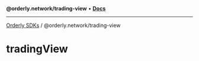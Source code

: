 **@orderly.network/trading-view** • [**Docs**](/sdks/tech-doc/@orderly.network/trading-view/globals)

***

[Orderly SDKs](/sdks/tech-doc/packages) / @orderly.network/trading-view

# tradingView
